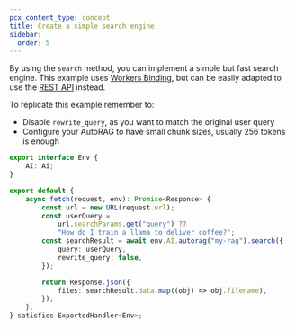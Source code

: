 ```yaml
---
pcx_content_type: concept
title: Create a simple search engine
sidebar:
  order: 5
---
```


By using the `search` method, you can implement a simple but fast search engine. This example uses [Workers Binding](/autorag/usage/workers-binding/), but can be easily adapted to use the [REST API](/autorag/usage/rest-api/) instead.

To replicate this example remember to:

- Disable `rewrite_query`, as you want to match the original user query
- Configure your AutoRAG to have small chunk sizes, usually 256 tokens is enough

```ts
export interface Env {
	AI: Ai;
}

export default {
	async fetch(request, env): Promise<Response> {
		const url = new URL(request.url);
		const userQuery =
			url.searchParams.get("query") ??
			"How do I train a llama to deliver coffee?";
		const searchResult = await env.AI.autorag("my-rag").search({
			query: userQuery,
			rewrite_query: false,
		});

		return Response.json({
			files: searchResult.data.map((obj) => obj.filename),
		});
	},
} satisfies ExportedHandler<Env>;
```
